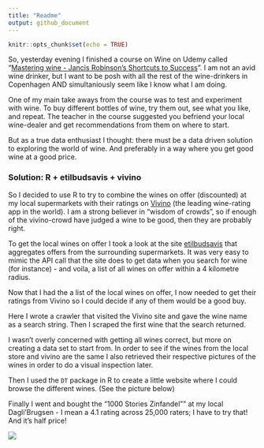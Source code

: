 ```yaml
---
title: "Readme"
output: github_document
---
```


```r
knitr::opts_chunk$set(echo = TRUE)
```

So, yesterday evening I finished a course on Wine on Udemy called "[Mastering wine - Jancis Robinson's Shortcuts to Success](https://www.udemy.com/share/1004c6BkUfc1xR/)". I am not an avid wine drinker, but I want to be posh with all the rest of the wine-drinkers in Copenhagen AND simultaniously seem like I know what I am doing.

One of my main take aways from the course was to test and experiment with wine. To buy different bottles of wine, try them out, see what you like, and repeat. The teacher in the course suggested you befriend your local wine-dealer and get recommendations from them on where to start.

But as a true data enthusiast I thought: there must be a data driven solution to exploring the world of wine. And preferably in a way where you get good wine at a good price. 

### Solution: R + etilbudsavis + vivino

So I decided to use R to try to combine the wines on offer (discounted) at my local supermarkets with their ratings on [Vivino](https://www.vivino.com/) (the leading wine-rating app in the world). I am a strong believer in "wisdom of crowds", so if enough of the vivino-crowd have judged a wine to be good, then they are probably right. 

To get the local wines on offer I took a look at the site [etilbudsavis](https://etilbudsavis.dk/) that aggregates offers from the surrounding supermarkets. It was very easy to mimic the API call that the site does to get data when you search for wine (for instance) - and voila, a list of all wines on offer within a 4 kilometre radius.

Now that I had the a list of the local wines on offer, I now needed to get their ratings from Vivino so I could decide if any of them would be a good buy. 

Here I wrote a crawler that visited the Vivino site and gave the wine name as a search string. Then I scraped the first wine that the search returned. 

I wasn't overly concerned with getting all wines correct, but more on creating a data set to start from. In order to see if the wines from the local store and vivino are the same I also retrieved their respective pictures of the wines in order to do a visual inspection later.

Then I used the `DT` package in R to create a little website where I could browse the different wines. (See the picture below)

Finally I went and bought the "1000 Stories Zinfandel"" at my local Dagli'Brugsen - I mean a 4.1 rating across 25,000 raters; I have to try that! And it's half price!

![](screenshot.png)
